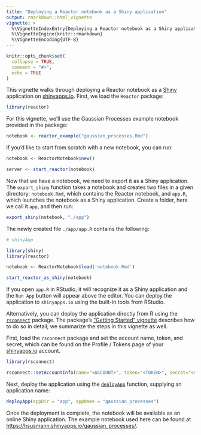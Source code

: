 ```yaml
---
title: "Deploying a Reactor notebook as a Shiny application"
output: rmarkdown::html_vignette
vignette: >
  %\VignetteIndexEntry{Deploying a Reactor notebook as a Shiny application}
  %\VignetteEngine{knitr::rmarkdown}
  %\VignetteEncoding{UTF-8}
---
```


```r
knitr::opts_chunk$set(
  collapse = TRUE,
  comment = "#>",
  echo = TRUE
)
```

This vignette walks through deploying a Reactor notebook as a [Shiny](https://shiny.rstudio.com/) application on [shinyapps.io](https://www.shinyapps.io/). First, we load the `Reactor` package:

```r
library(reactor)
```


For this vignette, we'll use the Gaussian Processes example notebook provided in the package:
```r
notebook <- reactor_example("gaussian_processes.Rmd")
```

If you'd like to start from scratch with a new notebook, you can run:
```r
notebook <- ReactorNotebook$new()

server <- start_reactor(notebook)
```

Now that we have a notebook, we need to export it as a Shiny application. The `export_shiny` function takes a notebook and creates two files in a given directory: `notebook.Rmd`, which contains the Reactor notebook, and `app.R`, which launches the notebook as a Shiny application. Create a folder, here we call it `app`, and then run:

```r
export_shiny(notebook, "./app")
```

The newly created file `./app/app.R` contains the following:
```r
# shinyApp

library(shiny)
library(reactor)

notebook <- ReactorNotebook$load('notebook.Rmd')

start_reactor_as_shiny(notebook)
```

If you open `app.R` in RStudio, it will recognize it as a Shiny application and the `Run App` button will appear above the editor. You can deploy the application to `shinyapps.io` using the built-in tools from RStudio. 

Alternatively, you can deploy the application directly from R using the [`rsconnect`](https://github.com/rstudio/rsconnect) package. The package's ["Getting Started" vignette](https://shiny.rstudio.com/articles/shinyapps.html) describes how to do so in detail; we summarize the steps in this vignette as well.

First, load the `rsconnect` package and set the account name, token, and secret, which can be found on the Profile / Tokens page of your [shinyapps.io](https://www.shinyapps.io) account.

```r
library(rsconnect)

rsconnect::setAccountInfo(name="<ACCOUNT>", token="<TOKEN>", secret="<SECRET>")
```

Next, deploy the application using the [`deployApp`](https://rdrr.io/cran/rsconnect/man/deployApp.html) function, supplying an application name:

```r
deployApp(appDir = "app", appName = "gaussian_processes")
```

Once the deployment is complete, the notebook will be available as an online Shiny application. The example notebook used here can be found at [https://hsusmann.shinyapps.io/gaussian_processes/](https://hsusmann.shinyapps.io/gaussian_processes/).
